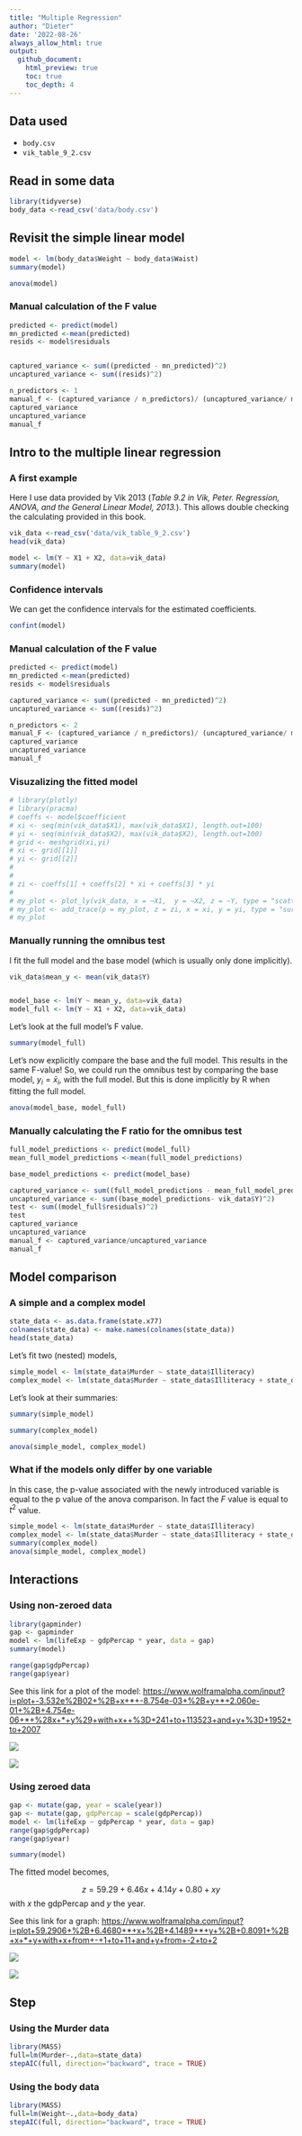 ```yaml
---
title: "Multiple Regression"
author: "Dieter"
date: '2022-08-26'
always_allow_html: true
output:
  github_document:
    html_preview: true
    toc: true
    toc_depth: 4
---
```

## Data used

+ `body.csv`
+ `vik_table_9_2.csv`

## Read in some data

```r
library(tidyverse)
body_data <-read_csv('data/body.csv')
```

## Revisit the simple linear model

```r
model <- lm(body_data$Weight ~ body_data$Waist)
summary(model)
```

```r
anova(model)
```

### Manual calculation of the F value

```r
predicted <- predict(model)
mn_predicted <-mean(predicted)
resids <- model$residuals


captured_variance <- sum((predicted - mn_predicted)^2)
uncaptured_variance <- sum((resids)^2)

n_predictors <- 1
manual_f <- (captured_variance / n_predictors)/ (uncaptured_variance/ model$df.residual)
captured_variance
uncaptured_variance
manual_f
```

## Intro to the multiple linear regression

### A first example

Here I use data provided by Vik 2013 (*Table 9.2 in Vik, Peter. Regression, ANOVA, and the General Linear Model, 2013.*). This allows double checking the calculating provided in this book.

```r
vik_data <-read_csv('data/vik_table_9_2.csv')
head(vik_data)
```

```r
model <- lm(Y ~ X1 + X2, data=vik_data)
summary(model)
```

### Confidence intervals

We can get the confidence intervals for the estimated coefficients.

```r
confint(model)
```

### Manual calculation of the F value

```r
predicted <- predict(model)
mn_predicted <-mean(predicted)
resids <- model$residuals

captured_variance <- sum((predicted - mn_predicted)^2)
uncaptured_variance <- sum((resids)^2)

n_predictors <- 2
manual_F <- (captured_variance / n_predictors)/ (uncaptured_variance/ model$df.residual)
captured_variance
uncaptured_variance
manual_f
```

### Visuzalizing the fitted model

```r
# library(plotly)
# library(pracma)
# coeffs <- model$coefficient
# xi <- seq(min(vik_data$X1), max(vik_data$X1), length.out=100)
# yi <- seq(min(vik_data$X2), max(vik_data$X2), length.out=100)
# grid <- meshgrid(xi,yi)
# xi <- grid[[1]]
# yi <- grid[[2]]
# 
# 
# zi <- coeffs[1] + coeffs[2] * xi + coeffs[3] * yi
# 
# my_plot <- plot_ly(vik_data, x = ~X1,  y = ~X2, z = ~Y, type = "scatter3d", mode = "markers")
# my_plot <- add_trace(p = my_plot, z = zi, x = xi, y = yi, type = "surface")
# my_plot
```

### Manually running the omnibus test

I fit the full model and the base model (which is usually only done implicitly).

```r
vik_data$mean_y <- mean(vik_data$Y)


model_base <- lm(Y ~ mean_y, data=vik_data)
model_full <- lm(Y ~ X1 + X2, data=vik_data)
```

Let's look at the full model's F value.

```r
summary(model_full)
```

Let's now explicitly compare the base and the full model. This results in the same F-value! So, we could run the omnibus test by comparing the base model, $y_i = \bar{x}_i$, with the full model. But this is done implicitly by R when fitting the full model.

```r
anova(model_base, model_full)
```

### Manually calculating the F ratio for the omnibus test

```r
full_model_predictions <- predict(model_full)
mean_full_model_predictions <-mean(full_model_predictions)

base_model_predictions <- predict(model_base)

captured_variance <- sum((full_model_predictions - mean_full_model_predictions)^2) 
uncaptured_variance <- sum((base_model_predictions- vik_data$Y)^2) 
test <- sum((model_full$residuals)^2) 
test
captured_variance
uncaptured_variance
manual_f <- captured_variance/uncaptured_variance
manual_f
```

## Model comparison

### A simple and a complex model

```r
state_data <- as.data.frame(state.x77)
colnames(state_data) <- make.names(colnames(state_data))
head(state_data)
```

Let's fit two (nested) models,

```r
simple_model <- lm(state_data$Murder ~ state_data$Illiteracy)
complex_model <- lm(state_data$Murder ~ state_data$Illiteracy + state_data$Income + state_data$Population)
```

Let's look at their summaries:

```r
summary(simple_model)
```

```r
summary(complex_model)
```

```r
anova(simple_model, complex_model)
```

### What if the models only differ by one variable

In this case, the p-value associated with the newly introduced variable is equal to the p value of the anova comparison. In fact the $F$ value is equal to $t^2$ value.

```r
simple_model <- lm(state_data$Murder ~ state_data$Illiteracy)
complex_model <- lm(state_data$Murder ~ state_data$Illiteracy + state_data$Income)
summary(complex_model)
anova(simple_model, complex_model)
```

## Interactions

### Using non-zeroed data

```r
library(gapminder)
gap <- gapminder
model <- lm(lifeExp ~ gdpPercap * year, data = gap)
summary(model)
```

```r
range(gap$gdpPercap)
range(gap$year)
```

See this link for a plot of the model: <https://www.wolframalpha.com/input?i=plot+-3.532e%2B02+%2B+x+*+-8.754e-03+%2B+y+*+2.060e-01+%2B+4.754e-06+*+%28x+*+y%29+with+x++%3D+241+to+113523+and+y+%3D+1952+to+2007>

![](images/not_zeroed.gif)\

![](images/not_zeroed_top.gif)

### Using zeroed data

```r
gap <- mutate(gap, year = scale(year))
gap <- mutate(gap, gdpPercap = scale(gdpPercap))
model <- lm(lifeExp ~ gdpPercap * year, data = gap)
range(gap$gdpPercap)
range(gap$year)
```

```r
summary(model)
```

The fitted model becomes,

$$
z = 59.29 + 6.46  x + 4.14  y + 0.80 + x y
$$ with $x$ the gdpPercap and $y$ the year.

See this link for a graph: <https://www.wolframalpha.com/input?i=plot+59.2906+%2B+6.4680+*+x+%2B+4.1489+*+y+%2B+0.8091+%2B+x+*+y+with+x+from+-+1+to+11+and+y+from+-2+to+2>

![](images/zeroed.gif)

![](images/zeroed_top%20.gif)

## Step

### Using the Murder data

```r
library(MASS)
full=lm(Murder~.,data=state_data)
stepAIC(full, direction="backward", trace = TRUE)
```

### Using the body data

```r
library(MASS)
full=lm(Weight~.,data=body_data)
stepAIC(full, direction="backward", trace = TRUE)
```
